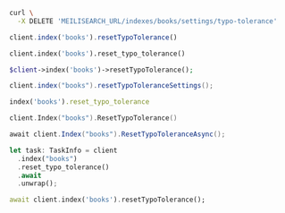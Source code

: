 <CodeGroup>

```bash cURL
curl \
  -X DELETE 'MEILISEARCH_URL/indexes/books/settings/typo-tolerance'
```

```javascript JS
client.index('books').resetTypoTolerance()
```

```python Python
client.index('books').reset_typo_tolerance()
```

```php PHP
$client->index('books')->resetTypoTolerance();
```

```java Java
client.index("books").resetTypoToleranceSettings();
```

```ruby Ruby
index('books').reset_typo_tolerance
```

```go Go
client.Index("books").ResetTypoTolerance()
```

```csharp C#
await client.Index("books").ResetTypoToleranceAsync();
```

```rust Rust
let task: TaskInfo = client
  .index("books")
  .reset_typo_tolerance()
  .await
  .unwrap();
```

```dart Dart
await client.index('books').resetTypoTolerance();
```
</CodeGroup>
